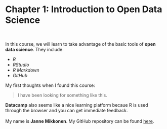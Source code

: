 
# Chapter 1: Introduction to Open Data Science
<br>
  
In this course, we will learn to take advantage of the basic tools of **open data science**. They include:

* *R*
* *RStudio*
* *R Markdown*
* *GitHub*

My first thoughts when I found this course:

> I have been looking for something like this.

**Datacamp** also seems like a nice learning platform becaue R is used through the browser and you can get immediate feedback.
<br><br>
My name is **Janne Mikkonen**. My GitHub repository can be found [here](https://github.com/jannemik/IODS-project).